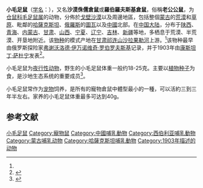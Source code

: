 {{Speciesbox
| name = 小毛足鼠
| status = LC | status_system = IUCN3.1
| status_ref = <ref name=iucn>{{IUCN2008|assessors=Shar, S. & Lkhagvasuren, D.|year=2008|id=17036/0|title=Phodopus roborovski|downloaded=14 Jule 2009}}</ref>
| image = Phodopus roborovskii front.jpg
| genus = Phodopus
| species = roborovskii
| authority = (Satunin, 1903)<ref name='id894'>{{cite web| url =http://www.bioinfo.cn/db05/BjdwSpecies.php?action=view&id=894| title =小毛足鼠| work =《中国动物物种编目数据库》| publisher =中国科学院微生物研究所| author =中国科学院动物研究所| accessdate =2009-03-27| deadurl =yes| archiveurl =https://web.archive.org/web/20160305100455/http://www.bioinfo.cn/db05/BjdwSpecies.php?action=view&id=894| archivedate =2016-03-05}}</ref>
}}

'''小毛足鼠'''（[[学名|学名]]：{{lang|la|''Phodopus roborovskii''}}），又名'''沙漠侏儒倉鼠'''或'''羅伯羅夫斯基倉鼠'''，俗稱'''老公公鼠'''，为[[仓鼠科|仓鼠科]][[毛足鼠属|毛足鼠属]]的动物，分佈於[[戈壁沙漠|戈壁沙漠]]以及周邊地區，包括整個[[蒙古|蒙古]]的[[荒漠|荒漠]]和[[草原|草原]]、毗鄰的[[哈薩克斯坦|哈薩克斯坦]]、[[俄羅斯|俄羅斯]]的[[圖瓦|圖瓦]]以及[[中國|中國]]北部。在[[中国大陆|中国大陆]]，分布于[[陕西|陕西]]、[[青海|青海]]、[[内蒙古|内蒙古]]、[[甘肃|甘肃]]、[[山西|山西]]、[[宁夏|宁夏]]、[[辽宁|辽宁]]、[[吉林|吉林]]、[[新疆|新疆]]等地，多栖息于荒漠、半荒漠、开垦地附近。该[[物种|物种]]的模式产地在[[甘肃|甘肃]][[祁连山|祁连山]][[沙拉果勒河|沙拉果勒河]]上游。<ref name='id894'/>该物种最早由俄罗斯探险家[[弗谢沃洛德·伊万诺维奇·罗伯罗夫斯基|弗谢沃洛德·伊万诺维奇·罗伯罗夫斯基]]记录，并于1903年由[[康斯坦丁·萨杜宁|康斯坦丁·萨杜宁]]发表<ref>{{cite encyclopaedia|article=Phodopus roborovskii|encyclopedia=Mammal Species of the World|url=https://www.departments.bucknell.edu/biology/resources/msw3/browse.asp?id=13000370|edition=3|author=Wilson & Reed|access-date=2022-06-17|title=存档副本|archive-date=2016-03-03|archive-url=https://web.archive.org/web/20160303183744/http://www.departments.bucknell.edu/biology/resources/msw3/browse.asp?id=13000370}}</ref>。

小毛足鼠为[[夜行性动物|夜行性动物]]，野生的小毛足鼠体重一般约18-25克。主要以[[植物|植物]][[种子|种子]]为食，是沙地生态系统的重要成员<ref>{{cite news|title=研究发现小毛足鼠低温适应特点|url=http://paper.sciencenet.cn/htmlpaper/20111271416977914107.shtm?id=14107|accessdate=2011-01-27|newspaper=科学网|date=2011-01-27|archive-date=2016-03-05|archive-url=https://web.archive.org/web/20160305013557/http://paper.sciencenet.cn/htmlpaper/20111271416977914107.shtm?id=14107|dead-url=no}}</ref>。

小毛足鼠常作为[[宠物|宠物]]饲养，是所有的寵物倉鼠中體型最小的一種，可以活約三到三年半左右。家养的小毛足鼠体重最多可达到40g。

== 参考文献 ==
{{commons|Phodopus roborovskii}}
{{wikispecies|Phodopus roborovskii}}
{{reflist}}

{{Hamster}}
{{Taxonbar|from=Q729420}}

[[Category:侏儒倉鼠屬|小毛足鼠]]
[[Category:寵物鼠|Category:寵物鼠]]
[[Category:中國哺乳動物|Category:中國哺乳動物]]
[[Category:西伯利亚哺乳動物|Category:西伯利亚哺乳動物]]
[[Category:蒙古哺乳动物|Category:蒙古哺乳动物]]
[[Category:哈薩克斯坦哺乳動物|Category:哈薩克斯坦哺乳動物]]
[[Category:1903年描述的动物|Category:1903年描述的动物]]